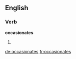 ==English==

===Verb===
'''occasionates'''

# {{third-person singular of|[[occasionate]]}}

[[de:occasionates]]
[[fr:occasionates]]